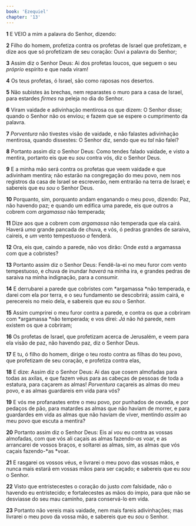 ```yaml
---
book: 'Ezequiel'
chapter: '13'
---
```


**1** E VEIO a mim a palavra do Senhor, dizendo:

**2** Filho do homem, profetiza contra os profetas de Israel que profetizam, e dize aos que só profetizam de seu coração: Ouvi a palavra do Senhor;

**3** Assim diz o Senhor Deus: Ai dos profetas loucos, que seguem o seu _próprio_ espírito e que nada viram!

**4** Os teus profetas, ó Israel, são como raposas nos desertos.

**5** Não subistes às brechas, nem reparastes o muro para a casa de Israel, para estardes _firmes_ na peleja no dia do Senhor.

**6** Viram vaidade e adivinhação mentirosa os que dizem: O Senhor disse; quando o Senhor não os enviou; e fazem que se espere o cumprimento da palavra.

**7** _Porventura_ não tivestes visão de vaidade, e não falastes adivinhação mentirosa, quando dissestes: O Senhor diz, sendo que eu _tal_ não falei?

**8** Portanto assim diz o Senhor Deus: Como tendes falado vaidade, e visto a mentira, portanto eis que eu _sou_ contra vós, diz o Senhor Deus.

**9** E a minha mão será contra os profetas que veem vaidade e que adivinham mentira; não estarão na congregação do meu povo, nem nos registros da casa de Israel se escreverão, nem entrarão na terra de Israel; e sabereis que eu _sou_ o Senhor Deus.

**10** Porquanto, sim, porquanto andam enganando o meu povo, dizendo: Paz, não havendo paz; e quando um edifica uma parede, eis que outros a cobrem com _argamassa_ não temperada;

**11** Dize aos que a cobrem com _argamassa_ não temperada que ela cairá. Haverá _uma_ grande pancada de chuva, e vós, ó pedras grandes de saraiva, caireis, e _um_ vento tempestuoso _a_ fenderá.

**12** Ora, eis que, caindo a parede, não vos dirão: Onde _está_ a argamassa com que a cobristes?

**13** Portanto assim diz o Senhor Deus: Fendê-la-ei no meu furor com vento tempestuoso, e chuva de inundar _haverá_ na minha ira, e grandes pedras de saraiva na minha indignação, para a consumir.

**14** E derrubarei a parede que cobristes com *argamassa *não temperada, e darei com ela por terra, e o seu fundamento se descobrirá; assim cairá, e perecereis no meio dela, e sabereis que eu _sou_ o Senhor.

**15** Assim cumprirei o meu furor contra a parede, e contra os que a cobriram com *argamassa *não temperada; e vos direi: _Já_ não _há_ parede, nem existem os que a cobriram;

**16** Os profetas de Israel, que profetizam acerca de Jerusalém, e veem para ela visão de paz, não havendo paz, diz o Senhor Deus.

**17** E tu, ó filho do homem, dirige o teu rosto contra as filhas do teu povo, que profetizam de seu coração, e profetiza contra elas,

**18** E dize: Assim diz o Senhor Deus: Ai das que cosem almofadas para todas as axilas, e que fazem véus para as cabeças de pessoas de toda a estatura, para caçarem as almas! _Porventura_ caçareis as almas do meu povo, e as almas guardareis em vida para vós?

**19** E vós me profanastes entre o meu povo, por punhados de cevada, e por pedaços de pão, para matardes as almas que não haviam de morrer, e para guardardes em vida as almas que não haviam de viver, mentindo _assim_ ao meu povo que escuta a mentira?

**20** Portanto assim diz o Senhor Deus: Eis aí _vou_ eu contra as vossas almofadas, com que vós ali caçais as almas fazendo-_as_ voar, e as arrancarei de vossos braços, e soltarei as almas, sim, as almas que vós caçais fazendo-*as *voar.

**21** E rasgarei os vossos véus, e livrarei o meu povo das vossas mãos, e nunca mais estará em vossas mãos para ser caçado; e sabereis que eu _sou_ o Senhor.

**22** Visto que entristecestes o coração do justo _com_ falsidade, não o havendo eu entristecido; e fortalecestes as mãos do ímpio, para que não se desviasse do seu mau caminho, para conservá-lo em vida.

**23** Portanto não vereis mais vaidade, nem mais fareis adivinhações; mas livrarei o meu povo da vossa mão, e sabereis que eu _sou_ o Senhor.
